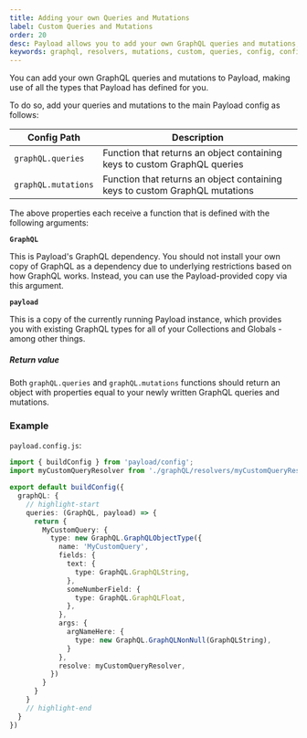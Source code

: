 ```yaml
---
title: Adding your own Queries and Mutations
label: Custom Queries and Mutations
order: 20
desc: Payload allows you to add your own GraphQL queries and mutations, simply set up GraphQL in your main Payload config by following these instructions.
keywords: graphql, resolvers, mutations, custom, queries, config, configuration, documentation, Content Management System, cms, headless, javascript, node, react, express
---
```


You can add your own GraphQL queries and mutations to Payload, making use of all the types that Payload has defined for you.

To do so, add your queries and mutations to the main Payload config as follows:

| Config Path          | Description  |
| -------------------- | -------------|
| `graphQL.queries`    | Function that returns an object containing keys to custom GraphQL queries |
| `graphQL.mutations`  | Function that returns an object containing keys to custom GraphQL mutations |

The above properties each receive a function that is defined with the following arguments:

**`GraphQL`**

This is Payload's GraphQL dependency. You should not install your own copy of GraphQL as a dependency due to underlying restrictions based on how GraphQL works. Instead, you can use the Payload-provided copy via this argument.

**`payload`**

This is a copy of the currently running Payload instance, which provides you with existing GraphQL types for all of your Collections and Globals - among other things.

##### Return value

Both `graphQL.queries` and `graphQL.mutations` functions should return an object with properties equal to your newly written GraphQL queries and mutations.

### Example

`payload.config.js`:

```ts
import { buildConfig } from 'payload/config';
import myCustomQueryResolver from './graphQL/resolvers/myCustomQueryResolver';

export default buildConfig({
  graphQL: {
    // highlight-start
    queries: (GraphQL, payload) => {
      return {
        MyCustomQuery: {
          type: new GraphQL.GraphQLObjectType({
            name: 'MyCustomQuery',
            fields: {
              text: {
                type: GraphQL.GraphQLString,
              },
              someNumberField: {
                type: GraphQL.GraphQLFloat,
              },
            },
            args: {
              argNameHere: {
                type: new GraphQL.GraphQLNonNull(GraphQLString),
              }
            },
            resolve: myCustomQueryResolver,
          })
        }
      }
    }
    // highlight-end
  }
})
```
